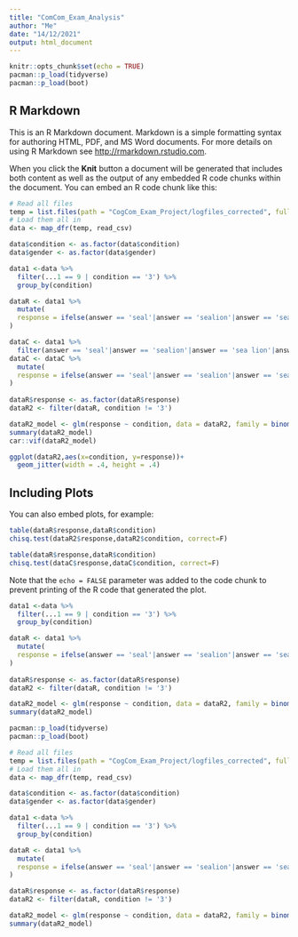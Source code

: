```yaml
---
title: "ComCom_Exam_Analysis"
author: "Me"
date: "14/12/2021"
output: html_document
---
```


```r
knitr::opts_chunk$set(echo = TRUE)
pacman::p_load(tidyverse)
pacman::p_load(boot)
```

## R Markdown

This is an R Markdown document. Markdown is a simple formatting syntax for authoring HTML, PDF, and MS Word documents. For more details on using R Markdown see <http://rmarkdown.rstudio.com>.

When you click the **Knit** button a document will be generated that includes both content as well as the output of any embedded R code chunks within the document. You can embed an R code chunk like this:

```r
# Read all files
temp = list.files(path = "CogCom_Exam_Project/logfiles_corrected", full.names = T, pattern="*.csv")
# Load them all in
data <- map_dfr(temp, read_csv)

data$condition <- as.factor(data$condition)
data$gender <- as.factor(data$gender)

data1 <-data %>% 
  filter(...1 == 9 | condition == '3') %>% 
  group_by(condition)

dataR <- data1 %>% 
  mutate(
  response = ifelse(answer == 'seal'|answer == 'sealion'|answer == 'sea lion'|answer == 'dolphin', 0,1)
)

dataC <- data1 %>% 
  filter(answer == 'seal'|answer == 'sealion'|answer == 'sea lion'|answer == 'horse'|answer == 'donkey')
dataC <- dataC %>% 
  mutate(
  response = ifelse(answer == 'seal'|answer == 'sealion'|answer == 'sea lion', 0,1)
)
  
dataR$response <- as.factor(dataR$response)
dataR2 <- filter(dataR, condition != '3')

dataR2_model <- glm(response ~ condition, data = dataR2, family = binomial(link = logit))
summary(dataR2_model)
car::vif(dataR2_model)

ggplot(dataR2,aes(x=condition, y=response))+
  geom_jitter(width = .4, height = .4)
```

## Including Plots

You can also embed plots, for example:

```r
table(dataR$response,dataR$condition)
chisq.test(dataR2$response,dataR2$condition, correct=F)

table(dataR$response,dataR$condition)
chisq.test(dataC$response,dataC$condition, correct=F)
```

Note that the `echo = FALSE` parameter was added to the code chunk to prevent printing of the R code that generated the plot.







```r
data1 <-data %>% 
  filter(...1 == 9 | condition == '3') %>% 
  group_by(condition)

dataR <- data1 %>% 
  mutate(
  response = ifelse(answer == 'seal'|answer == 'sealion'|answer == 'sea lion'|answer == 'dolphin', 0,1)
)
  
dataR$response <- as.factor(dataR$response)
dataR2 <- filter(dataR, condition != '3')

dataR2_model <- glm(response ~ condition, data = dataR2, family = binomial(link = 'logit'))
summary(dataR2_model)
```
```r
pacman::p_load(tidyverse)
pacman::p_load(boot)

# Read all files
temp = list.files(path = "CogCom_Exam_Project/logfiles_corrected", full.names = T, pattern="*.csv")
# Load them all in
data <- map_dfr(temp, read_csv)

data$condition <- as.factor(data$condition)
data$gender <- as.factor(data$gender)

data1 <-data %>% 
  filter(...1 == 9 | condition == '3') %>% 
  group_by(condition)

dataR <- data1 %>% 
  mutate(
  response = ifelse(answer == 'seal'|answer == 'sealion'|answer == 'sea lion'|answer == 'dolphin', 0,1)
)

dataR$response <- as.factor(dataR$response)
dataR2 <- filter(dataR, condition != '3')

dataR2_model <- glm(response ~ condition, data = dataR2, family = binomial(link = 'logit'))
summary(dataR2_model)
```


